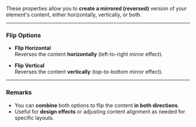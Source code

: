 
These properties allow you to **create a mirrored (reversed)** version of your element's content, either horizontally, vertically, or both.

---

### Flip Options

- **Flip Horizontal**  
  Reverses the content **horizontally** (left-to-right mirror effect).

- **Flip Vertical**  
  Reverses the content **vertically** (top-to-bottom mirror effect).

---

### Remarks

- You can **combine** both options to flip the content **in both directions**.
- Useful for **design effects** or adjusting content alignment as needed for specific layouts.
